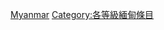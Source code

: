 {{Emptycat}}
{{Articles by Quality|project=東南亞|task_force=yes|parent=東南亞|tf_link=緬甸任務組|topic=緬甸|format=toc}}

[[Category:丙级东南亚条目|Myanmar]]
[[Category:各等級緬甸條目‎|Category:各等級緬甸條目‎]]